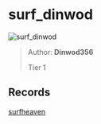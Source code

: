 
# surf_dinwod

![surf_dinwod](https://raw.githubusercontent.com/Sayt123/SurfMapPics/Maps-and-bonuses/csgo/surf_dinwod.jpg)

> Author: **Dinwod356**
>
> Tier 1

## Records

[surfheaven](https://surfheaven.eu/map/surf_dinwod)
